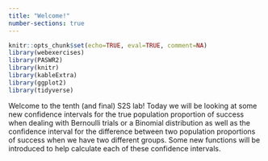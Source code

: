 ```yaml
---
title: "Welcome!"
number-sections: true
---
```


```r
knitr::opts_chunk$set(echo=TRUE, eval=TRUE, comment=NA)
library(webexercises)
library(PASWR2)
library(knitr)
library(kableExtra)
library(ggplot2)
library(tidyverse)
```

<!-- question callout example
:::{.question}
::::{.question-header}
Task
::::
::::{.question-container}
This is where the question text would go.
::::
:::
-->

<!--
::: panel-tabset
## R Code
```r

```

## Output
```r

```
:::
-->

Welcome to the tenth (and final) S2S lab! Today we will be looking at some new confidence intervals for the true population proportion of success when dealing with Bernoulli trials or a Binomial distribution as well as the confidence interval for the difference between two population proportions of success when we have two different groups. Some new functions will be introduced to help calculate each of these confidence intervals.








